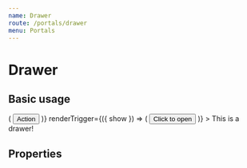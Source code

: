```yaml
---
name: Drawer
route: /portals/drawer
menu: Portals
---
```



# Drawer

## Basic usage

<Playground>
  <Drawer
    title="title"
    subtitle="subtitle"
    actions={({ hide }) => (
      <button onClick={hide} className="btn btn-primary">
        Action
      </button>
    )}
    renderTrigger={({ show }) => (
      <button onClick={show} className="btn btn-primary">
        Click to open
      </button>
    )}
  >
    This is a drawer!
  </Drawer>
</Playground>

## Properties

<PropsTable of={Drawer} />
